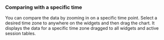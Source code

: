 ### Comparing with a specific time

<ImgLang img='db-count-trend-extend-time.png' desc='Active session' />

You can compare the data by zooming in on a specific time point. Select a desired time zone to anywhere on the widgets and then drag the chart. It displays the data for a specific time zone dragged to all widgets and active session tables.
